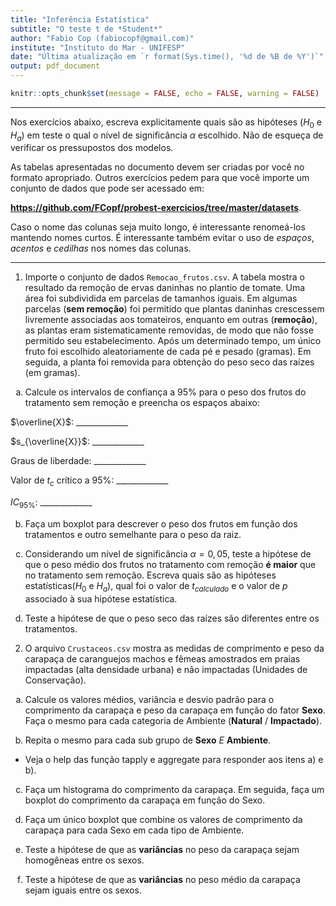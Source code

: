 ```yaml
---
title: "Inferência Estatística"
subtitle: "O teste t de *Student*"
author: "Fabio Cop (fabiocopf@gmail.com)"
institute: "Instituto do Mar - UNIFESP"
date: "Última atualização em `r format(Sys.time(), '%d de %B de %Y')`"
output: pdf_document
---
```


```r
knitr::opts_chunk$set(message = FALSE, echo = FALSE, warning = FALSE)
```

------------------------------------------------------------------------

Nos exercícios abaixo, escreva explicitamente quais são as hipóteses ($H_0$ e $H_a$) em teste o qual o nível de significância $\alpha$ escolhido. Não de esqueça de verificar os pressupostos dos modelos.

As tabelas apresentadas no documento devem ser criadas por você no formato apropriado. Outros exercícios pedem para que você importe um conjunto de dados que pode ser acessado em: 

[**https://github.com/FCopf/probest-exercicios/tree/master/datasets**](https://github.com/FCopf/probest-exercicios/tree/master/datasets).

Caso o nome das colunas seja muito longo, é interessante renomeá-los mantendo nomes curtos. É interessante também evitar o uso de *espaços*, *acentos* e *cedilhas* nos nomes das colunas. 

------------------------------------------------------------------------

1.  Importe o conjunto de dados `Remocao_frutos.csv`. A tabela mostra o resultado da remoção de ervas daninhas no plantio de tomate. Uma área foi subdividida em parcelas de tamanhos iguais. Em algumas parcelas (**sem remoção**) foi permitido que plantas daninhas crescessem livremente associadas aos tomateiros, enquanto em outras (**remoção**), as plantas eram sistematicamente removidas, de modo que não fosse permitido seu estabelecimento. Após um determinado tempo, um único fruto foi escolhido aleatoriamente de cada pé e pesado (gramas). Em seguida, a planta foi removida para obtenção do peso seco das raízes (em gramas).


a.  Calcule os intervalos de confiança a 95% para o peso dos frutos do tratamento sem remoção e preencha os espaços abaixo:

$\overline{X}$: _____________

$s_{\overline{X}}$: _____________

Graus de liberdade: _____________

Valor de $t_c$ crítico a 95%: _____________

$IC_{95\%}$: _____________

b.  Faça um boxplot para descrever o peso dos frutos em função dos tratamentos e outro semelhante para o peso da raiz.

c.  Considerando um nível de significância $\alpha=  0,05$, teste a hipótese de que o peso médio dos frutos no tratamento com remoção **é maior** que no tratamento sem remoção. Escreva quais são as hipóteses estatísticas($H_0$ e $H_a$), qual foi o valor de $t_{calculado}$ e o valor de $p$ associado à sua hipótese estatística.

d.  Teste a hipótese de que o peso seco das raízes são diferentes entre os tratamentos.


2.  O arquivo `Crustaceos.csv` mostra as medidas de comprimento e peso da carapaça de caranguejos machos e fêmeas amostrados em praias impactadas (alta densidade urbana) e não impactadas (Unidades de Conservação).


a.  Calcule os valores médios, variância e desvio padrão para o comprimento da carapaça e peso da carapaça em função do fator **Sexo**. Faça o mesmo para cada categoria de Ambiente (**Natural** / **Impactado**).

b.  Repita o mesmo para cada sub grupo de **Sexo** $E$ **Ambiente**.

-   Veja o help das função tapply e aggregate para responder aos itens a) e b).

c.  Faça um histograma do comprimento da carapaça. Em seguida, faça um boxplot do comprimento da carapaça em função do Sexo.

d.  Faça um único boxplot que combine os valores de comprimento da carapaça para cada Sexo em cada tipo de Ambiente.

e.  Teste a hipótese de que as **variâncias** no peso da carapaça sejam homogêneas entre os sexos.

f.  Teste a hipótese de que as **variâncias** no peso médio da carapaça sejam iguais entre os sexos.
